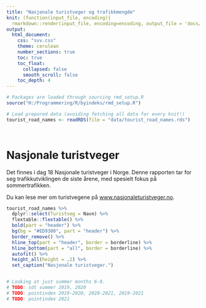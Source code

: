 ```yaml
---
title: "Nasjonale turistveger og trafikkmengde"
knit: (function(input_file, encoding){
  rmarkdown::render(input_file, encoding=encoding, output_file = 'docs/index.html')})
output: 
  html_document:
    css: "svv.css"
    theme: cerulean
    number_sections: true
    toc: true
    toc_float: 
      collapsed: false
      smooth_scroll: false
    toc_depth: 4
---
```


```r
# Packages are loaded through sourcing rmd_setup.R
source("H:/Programmering/R/byindeks/rmd_setup.R")
```

```r
# Load prepared data (avoiding fetching all data for every knit!)
tourist_road_names <- readRDS(file = "data/tourist_road_names.rds")
```

```r

```

```r

```


# Nasjonale turistveger

Det finnes i dag 18 Nasjonale turistveger i Norge. Denne rapporten tar for seg trafikkutviklingen de siste årene, med spesielt fokus på sommertrafikken. 

Du kan lese mer om turistvegene på [www.nasjonaleturistveger.no](https://www.nasjonaleturistveger.no/).

```r
tourist_road_names %>% 
  dplyr::select(Turistveg = Navn) %>% 
  flextable::flextable() %>% 
  bold(part = "header") %>%
  bg(bg = "#ED9300", part = "header") %>%
  border_remove() %>%
  hline_top(part = "header", border = borderline) %>%
  hline_bottom(part = "all", border = borderline) %>%
  autofit() %>%
  height_all(height = .2) %>%
  set_caption("Nasjonale turistveger.")


# Looking at just summer months 6-8.
# TODO: sdt summer 2019, 2020
# TODO: pointindex 2019-2020, 2020-2021, 2019-2021
# TODO: pointindex 2021
```




